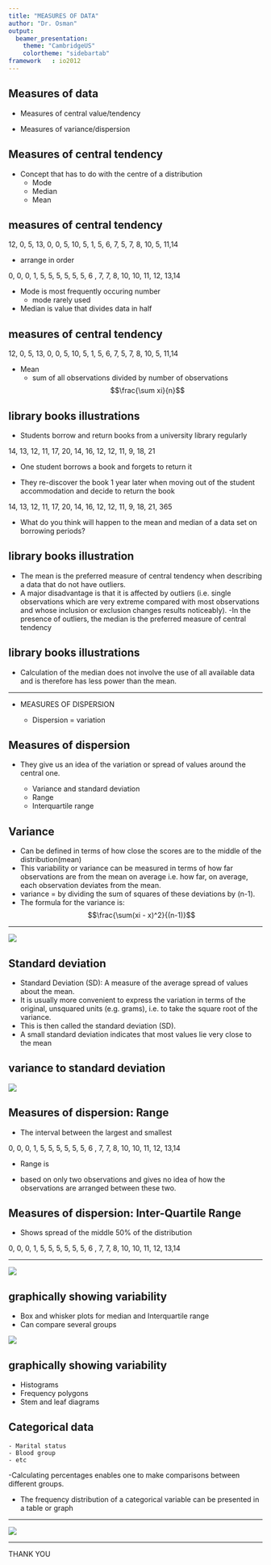 ```yaml
---
title: "MEASURES OF DATA"
author: "Dr. Osman"
output:
  beamer_presentation:
    theme: "CambridgeUS"
    colortheme: "sidebartab"
framework   : io2012
---
```


## Measures of data

- Measures of central value/tendency

- Measures of variance/dispersion 

## Measures of central tendency

- Concept that has to do with the centre of a distribution
    - Mode
    - Median
    - Mean 


## measures of central tendency

12, 0, 5, 13, 0,  0, 5,  10, 5, 1,  5, 6,  7, 5, 7,  8, 10, 5, 11,14

- arrange in order 

0,  0,  0,  1,  5,  5,  5,  5,  5,  5,  6 , 7,  7,  8,  10, 10, 11,  12, 13,14

- Mode is most frequently occuring number
    - mode rarely used

- Median is value that divides data in half

## measures of central tendency

12, 0, 5, 13, 0,  0, 5,  10, 5, 1,  5, 6,  7, 5, 7,  8, 10, 5, 11,14

- Mean
    - sum of all observations divided by number of observations
       $$\frac{\sum xi}{n}$$

## library books illustrations

- Students borrow and return books from a university library regularly

14, 13, 12, 11, 17, 20, 14, 16, 12, 12, 11, 9, 18, 21

- One student borrows a book and forgets to return it

- They re-discover the book 1 year later when moving out of the student accommodation and decide to return the book

14, 13, 12, 11, 17, 20, 14, 16, 12, 12, 11, 9, 18, 21, 365

- What do you think will  happen to the mean and median of a data set on borrowing periods?

## library books illustration

- The mean is the preferred measure of central tendency when describing a data that do not have outliers. 
- A major disadvantage is that it is affected by outliers (i.e. single observations which are very extreme compared with most observations and whose inclusion or exclusion changes results noticeably).
-In the presence of outliers, the median is the preferred measure of central tendency

## library books illustrations

- Calculation of the median does not involve the use of all available data and is therefore has less power than the mean.

***

- MEASURES OF DISPERSION

    - Dispersion = variation 

## Measures of dispersion 
- They give us an idea of the variation or spread of values around the central one. 

    - Variance and standard deviation   
    - Range
    - Interquartile range
    

## Variance

- Can be defined in terms of how close the scores are to the middle of the distribution(mean)
- This variability or variance can be measured in terms of how far observations are from the mean on average i.e. how far, on average, each observation deviates from the mean. 
- variance = by dividing the sum of squares of these deviations by (n-1). 
- The formula for the variance is: $$\frac{\sum(xi - x)^2}{(n-1)}$$


***
![](images/Variance.png)

## Standard deviation 
- Standard Deviation (SD): A measure of the average spread of values about the mean.
- It is usually more convenient to express the variation in terms of the original, unsquared units (e.g. grams), i.e. to take the square root of the variance. 
- This is then called the standard deviation (SD). 
- A small standard deviation indicates that most values lie very close to the mean 

## variance to standard deviation 

![](images/VarianceandSD.png)


## Measures of dispersion: Range

- The interval between the largest and smallest

0,  0,  0,  1,  5,  5,  5,  5,  5,  5,  6 , 7,  7,  8,  10, 10, 11,  12, 13,14

- Range is 

- based on only two observations and gives no idea of how the observations are arranged between these two. 

## Measures of dispersion: Inter-Quartile Range

- Shows spread of the middle 50% of the distribution

0,  0,  0,  1,  5,  5,  5,  5,  5,  5,  6 , 7,  7,  8,  10, 10, 11,  12, 13,14
 
***

![](images/Interquartile_range.png)

## graphically showing variability

- Box and whisker plots for median and Interquartile range
- Can compare several groups

![](images/Boxandwhisker.png)

## graphically showing variability
  - Histograms
  - Frequency polygons
  - Stem and leaf diagrams
  
## Categorical data
    - Marital status
    - Blood group
    - etc
    
-Calculating percentages enables one to make comparisons between different groups.

- The frequency distribution of a categorical variable can be presented in a table or graph
 

***
![](images/Categorical.png)

***

THANK YOU




